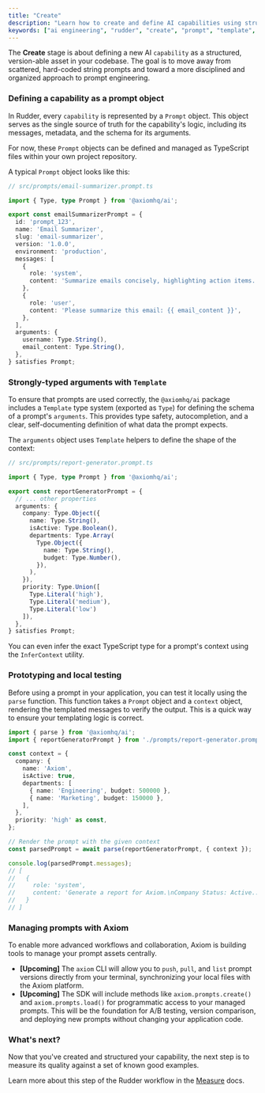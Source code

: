 ```yaml
---
title: "Create"
description: "Learn how to create and define AI capabilities using structured prompts and typed arguments with Axiom."
keywords: ["ai engineering", "rudder", "create", "prompt", "template", "schema"]
---
```


The **Create** stage is about defining a new AI `capability` as a structured, version-able asset in your codebase. The goal is to move away from scattered, hard-coded string prompts and toward a more disciplined and organized approach to prompt engineering.

### Defining a capability as a prompt object

In Rudder, every `capability` is represented by a `Prompt` object. This object serves as the single source of truth for the capability's logic, including its messages, metadata, and the schema for its arguments.

For now, these `Prompt` objects can be defined and managed as TypeScript files within your own project repository.

A typical `Prompt` object looks like this:

```typescript
// src/prompts/email-summarizer.prompt.ts

import { Type, type Prompt } from '@axiomhq/ai';

export const emailSummarizerPrompt = {
  id: 'prompt_123',
  name: 'Email Summarizer',
  slug: 'email-summarizer',
  version: '1.0.0',
  environment: 'production',
  messages: [
    {
      role: 'system',
      content: 'Summarize emails concisely, highlighting action items. The user is named {{ username }}.',
    },
    {
      role: 'user',
      content: 'Please summarize this email: {{ email_content }}',
    },
  ],
  arguments: {
    username: Type.String(),
    email_content: Type.String(),
  },
} satisfies Prompt;
```

### Strongly-typed arguments with `Template`

To ensure that prompts are used correctly, the `@axiomhq/ai` package includes a `Template` type system (exported as `Type`) for defining the schema of a prompt's `arguments`. This provides type safety, autocompletion, and a clear, self-documenting definition of what data the prompt expects.

The `arguments` object uses `Template` helpers to define the shape of the context:

```typescript
// src/prompts/report-generator.prompt.ts

import { Type, type Prompt } from '@axiomhq/ai';

export const reportGeneratorPrompt = {
  // ... other properties
  arguments: {
    company: Type.Object({
      name: Type.String(),
      isActive: Type.Boolean(),
      departments: Type.Array(
        Type.Object({
          name: Type.String(),
          budget: Type.Number(),
        }),
      ),
    }),
    priority: Type.Union([
      Type.Literal('high'),
      Type.Literal('medium'),
      Type.Literal('low')
    ]),
  },
} satisfies Prompt;
```

You can even infer the exact TypeScript type for a prompt's context using the `InferContext` utility.

### Prototyping and local testing

Before using a prompt in your application, you can test it locally using the `parse` function. This function takes a `Prompt` object and a `context` object, rendering the templated messages to verify the output. This is a quick way to ensure your templating logic is correct.

```typescript
import { parse } from '@axiomhq/ai';
import { reportGeneratorPrompt } from './prompts/report-generator.prompt';

const context = {
  company: {
    name: 'Axiom',
    isActive: true,
    departments: [
      { name: 'Engineering', budget: 500000 },
      { name: 'Marketing', budget: 150000 },
    ],
  },
  priority: 'high' as const,
};

// Render the prompt with the given context
const parsedPrompt = await parse(reportGeneratorPrompt, { context });

console.log(parsedPrompt.messages);
// [
//   {
//     role: 'system',
//     content: 'Generate a report for Axiom.\nCompany Status: Active...'
//   }
// ]
```

### Managing prompts with Axiom

To enable more advanced workflows and collaboration, Axiom is building tools to manage your prompt assets centrally.

* **[Upcoming]** The `axiom` CLI will allow you to `push`, `pull`, and `list` prompt versions directly from your terminal, synchronizing your local files with the Axiom platform.
* **[Upcoming]** The SDK will include methods like `axiom.prompts.create()` and `axiom.prompts.load()` for programmatic access to your managed prompts. This will be the foundation for A/B testing, version comparison, and deploying new prompts without changing your application code.

### What's next?

Now that you've created and structured your capability, the next step is to measure its quality against a set of known good examples.

Learn more about this step of the Rudder workflow in the [Measure](/ai-engineering/measure) docs.